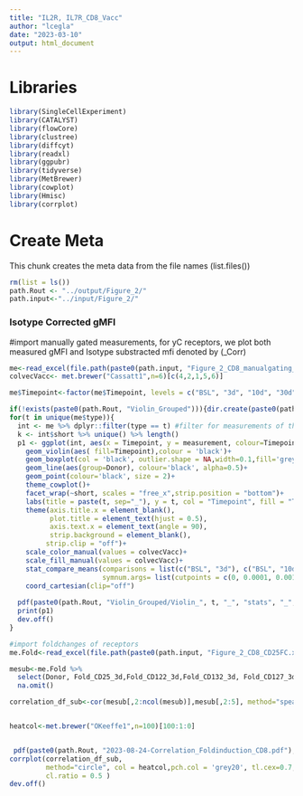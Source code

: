 ---
title: "IL2R, IL7R_CD8_Vacc"
author: "lcegla"
date: "2023-03-10"
output: html_document
---


# Libraries
```{r libs, message = FALSE}
library(SingleCellExperiment) 
library(CATALYST) 
library(flowCore) 
library(clustree) 
library(diffcyt) 
library(readxl)
library(ggpubr)
library(tidyverse) 
library(MetBrewer)
library(cowplot)
library(Hmisc)
library(corrplot)
```

# Create Meta
This chunk creates the meta data from the file names (list.files())
```{r create meta, warning=FALSE}
rm(list = ls()) 
path.Rout <- "../output/Figure_2/"
path.input<-"../input/Figure_2/"

```


### Isotype Corrected gMFI

#import manually gated measurements, for yC receptors, we plot both measured gMFI and Isotype substracted mfi denoted by (_Corr)

```{r Comparing Spike and nonspec}

me<-read_excel(file.path(paste0(path.input, "Figure_2_CD8_manualgating_results.xlsx")))
colvecVacc<- met.brewer("Cassatt1",n=6)[c(4,2,1,5,6)] 

me$Timepoint<-factor(me$Timepoint, levels = c("BSL", "3d", "10d", "30d"))

if(!exists(paste0(path.Rout, "Violin_Grouped"))){dir.create(paste0(path.Rout, "Violin_Grouped"))}
for(t in unique(me$type)){
  int <- me %>% dplyr::filter(type == t) #filter for measurements of the current type
  k <- int$short %>% unique() %>% length()
  p1 <- ggplot(int, aes(x = Timepoint, y = measurement, colour=Timepoint, fill=Timepoint))+ 
    geom_violin(aes( fill=Timepoint),colour = 'black')+
    geom_boxplot(col = 'black', outlier.shape = NA,width=0.1,fill='grey')+
    geom_line(aes(group=Donor), colour='black', alpha=0.5)+
    geom_point(colour='black', size = 2)+ 
    theme_cowplot()+ 
    facet_wrap(~short, scales = "free_x",strip.position = "bottom")+ 
    labs(title = paste(t, sep="_"), y = t, col = "Timepoint", fill = "Timepoint")+
    theme(axis.title.x = element_blank(), 
          plot.title = element_text(hjust = 0.5), 
          axis.text.x = element_text(angle = 90), 
          strip.background = element_blank(),
         strip.clip = "off")+ 
    scale_color_manual(values = colvecVacc)+
    scale_fill_manual(values = colvecVacc)+
    stat_compare_means(comparisons = list(c("BSL", "3d"), c("BSL", "10d"), c("BSL", "30d")), method = "wilcox.test", paired = F,
                       symnum.args= list(cutpoints = c(0, 0.0001, 0.001, 0.01, 0.05, Inf), symbols = c("****", "***", "**", "*", "ns")), label = "p.format")+
    coord_cartesian(clip="off")
  
  pdf(paste0(path.Rout, "Violin_Grouped/Violin_", t, "_", "stats", "_",".pdf"), height = k+2/round(sqrt(4*k/3))*3.8, width = round(sqrt(4*k/3))*5)
  print(p1) 
  dev.off()
}
```


```{r Correlation of different receptor subunits}
#import foldchanges of receptors
me.Fold<-read_excel(file.path(paste0(path.input, "Figure_2_CD8_CD25FC.xlsx")))

mesub<-me.Fold %>% 
  select(Donor, Fold_CD25_3d,Fold_CD122_3d,Fold_CD132_3d, Fold_CD127_3d, Fold_CD122_10d, Fold_CD127_10d, Fold_CD127_30d ,`Freq. of Parent_30d`,  Fold_Ki67_3d, Fold_PD1_3d, Fold_PD1_10d,Fold_CD38_3d, Fold_CD38_10d,Fold_HLADR_10d,) %>% 
  na.omit()

correlation_df_sub<-cor(mesub[,2:ncol(mesub)],mesub[,2:5], method="spearman")


heatcol<-met.brewer("OKeeffe1",n=100)[100:1:0]


 pdf(paste0(path.Rout, "2023-08-24-Correlation_Foldinduction_CD8.pdf"), height = 10, width =10)
corrplot(correlation_df_sub,
         method="circle", col = heatcol,pch.col = 'grey20', tl.cex=0.7, tl.col = "black",cl.cex = 0.5,
         cl.ratio = 0.5 )
dev.off()

```

